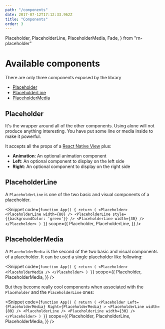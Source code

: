 ```yaml
---
path: "/components"
date: 2017-07-12T17:12:33.962Z
title: "Components"
order: 3
---
```


  Placeholder,
  PlaceholderLine,
  PlaceholderMedia,
  Fade,
} from "rn-placeholder"

# Available components

There are only three components exposed by the library

- [Placeholder](#placeholder)
- [PlaceholderLine](#placeholderline)
- [PlaceholderMedia](#placeholdermedia)

## Placeholder

It's the wrapper around all of the other components. Using alone will not produce anything interesting. You have put some line or media inside to make it powerful.

It accepts all the props of a [React Native View](https://facebook.github.io/react-native/docs/view.html) plus:

- **Animation**: An optional animation component
- **Left**: An optional component to display on the left side
- **Right**: An optional component to display on the right side

## PlaceholderLine

A `PlaceholderLine` is one of the two basic and visual components of a placeholder.

<Snippet
  code={`function App() {
  return (
    <Placeholder>
      <PlaceholderLine width={80} />
      <PlaceholderLine
	style={{backgroundColor: 'green'}}
	/>
      <PlaceholderLine width={30} />
    </Placeholder>
    )
}`}
  scope={{
    Placeholder,
    PlaceholderLine,
  }}
/>

## PlaceholderMedia

A `PlaceholderMedia` is the second of the two basic and visual components of a placeholder. It can be used a single placeholder like following:

<Snippet
  code={`function App() {
  return (
    <Placeholder>
      <PlaceholderMedia />
    </Placeholder>
    )
}`}
  scope={{
    Placeholder,
    PlaceholderMedia,
  }}
/>

But they become really cool components when associated with the `Placeholder` and the `PlaceholderLine` ones:

<Snippet
  code={`function App() {
  return (
    <Placeholder
      Left={PlaceholderMedia}
      Right={PlaceholderMedia}
    >
      <PlaceholderLine width={80} />
      <PlaceholderLine />
      <PlaceholderLine width={30} />
    </Placeholder>
    )
}`}
  scope={{
    Placeholder,
    PlaceholderLine,
    PlaceholderMedia,
  }}
/>
